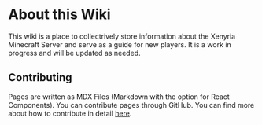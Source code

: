 # About this Wiki

This wiki is a place to collectrively store information about the Xenyria Minecraft Server and serve as a guide for new players. It is a work in progress and will be updated as needed.

## Contributing

Pages are written as MDX Files (Markdown with the option for React Components). You can contribute pages through GitHub. You can find more about how to contribute in detail [here](/meta/introduction).
